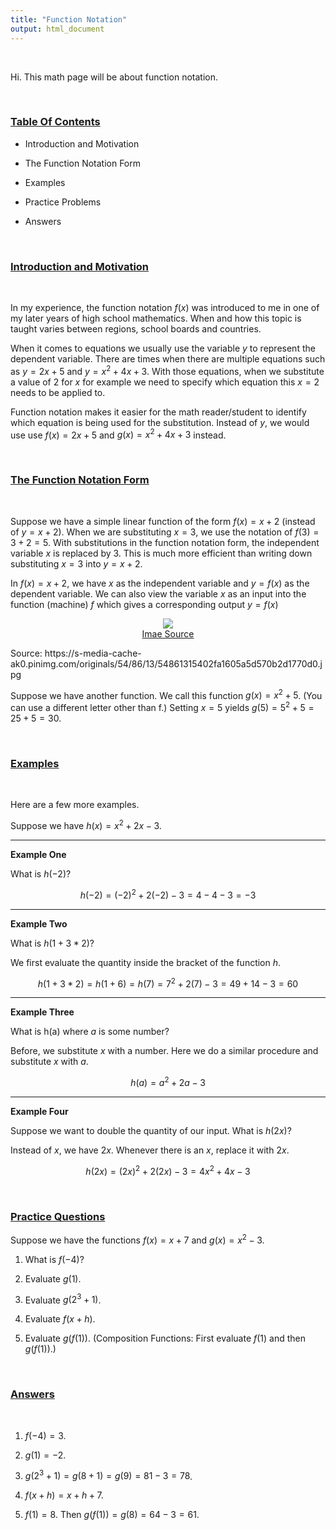 ```yaml
---
title: "Function Notation"
output: html_document
---
```


&nbsp;

Hi. This math page will be about function notation.

&nbsp;

### <u>Table Of Contents</u>

* Introduction and Motivation

* The Function Notation Form

* Examples

* Practice Problems

* Answers

&nbsp;

### <u>Introduction and Motivation</u>

&nbsp;

In my experience, the function notation $f(x)$ was introduced to me in one of my later years of high school mathematics. When and how this topic is taught varies between regions, school boards and countries.

When it comes to equations we usually use the variable $y$ to represent the dependent variable. There are times when there are multiple equations such as $y = 2x + 5$ and $y = x^2 + 4x + 3$. With those equations, when we substitute a value of 2 for $x$ for example we need to specify which equation this $x = 2$ needs to be applied to.

Function notation makes it easier for the math reader/student to identify which equation is being used for the substitution. Instead of $y$, we would use use $f(x) = 2x +5$ and $g(x) = x^2 + 4x + 3$ instead.

&nbsp;

### <u>The Function Notation Form</u>

&nbsp;

Suppose we have a simple linear function of the form $f(x) = x + 2$ (instead of $y = x + 2$). When we are substituting $x = 3$, we use the notation of $f(3) = 3 + 2 = 5$. With substitutions in the function notation form, the independent variable $x$ is replaced by 3. This is much more efficient than writing down substituting $x = 3$ into $y = x + 2$.

In $f(x) = x + 2$, we have $x$ as the independent variable and $y = f(x)$ as the dependent variable. We can also view the variable $x$ as an input into the function (machine) $f$ which gives a corresponding output $y = f(x)$

<center><img src="https://s-media-cache-ak0.pinimg.com/originals/54/86/13/54861315402fa1605a5d570b2d1770d0.jpg" /></center>
<center><a href="https://s-media-cache-ak0.pinimg.com/originals/54/86/13/54861315402fa1605a5d570b2d1770d0.jpg">Imae Source</a></center>


Source: https://s-media-cache-ak0.pinimg.com/originals/54/86/13/54861315402fa1605a5d570b2d1770d0.jpg


Suppose we have another function. We call this function $g(x) = x^2 + 5$. (You can use a different letter other than f.) Setting $x = 5$ yields $g(5) = 5^2 + 5 = 25 + 5 = 30$.

&nbsp;

### <u>Examples</u>

&nbsp;

Here are a few more examples.

Suppose we have $h(x) = x^2 + 2x - 3$.

-----

**Example One**

What is $h(-2)$?

$$h(-2) = (-2)^2 + 2(-2) - 3 = 4 - 4 - 3 = -3$$

-----

**Example Two**

What is $h(1 + 3 * 2)$?

We first evaluate the quantity inside the bracket of the function $h$.

$$h(1 + 3 * 2) = h(1 + 6) = h(7) = 7^2 + 2(7) - 3 = 49 + 14 - 3 = 60$$

-----

**Example Three**

What is h(a) where $a$ is some number?

Before, we substitute $x$ with a number. Here we do a similar procedure and substitute $x$ with $a$.

$$h(a) = a^2 + 2a - 3$$

-----

**Example Four**

Suppose we want to double the quantity of our input. What is $h(2x)$?

Instead of $x$, we have $2x$. Whenever there is an $x$, replace it with $2x$.

$$h(2x) = (2x)^2 + 2(2x) - 3 = 4x^2 + 4x - 3$$

&nbsp;

### <u>Practice Questions</u>

Suppose we have the functions $f(x) = x + 7$ and $g(x) = x^2 - 3$.

1) What is $f(-4)$?

2) Evaluate $g(1)$.

3) Evaluate $g(2^3 + 1)$.

4) Evaluate $f(x + h)$.

5) Evaluate $g(f(1))$. (Composition Functions: First evaluate $f(1)$ and then $g(f(1))$.)

&nbsp;

### <u>Answers</u>

&nbsp;

1) $f(-4) = 3$.

2) $g(1) = -2$.

3) $g(2^3 + 1) = g(8 + 1) = g(9) = 81 - 3 = 78$.

4) $f(x + h) = x + h + 7$.

5) $f(1) = 8$. Then $g(f(1)) = g(8) = 64 - 3 = 61.$